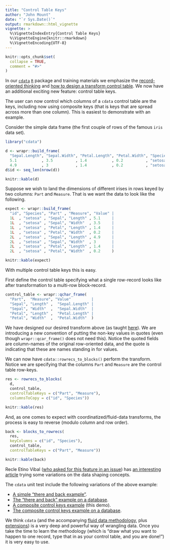 ```yaml
---
title: "Control Table Keys"
author: "John Mount"
date: "`r Sys.Date()`"
output: rmarkdown::html_vignette
vignette: >
  %\VignetteIndexEntry{Control Table Keys}
  %\VignetteEngine{knitr::rmarkdown}
  %\VignetteEncoding{UTF-8}
---
```


```r
knitr::opts_chunk$set(
  collapse = TRUE,
  comment = "#>"
)
```

In our [`cdata`](https://github.com/WinVector/cdata) [`R`](https://www.r-project.org) package and training materials we emphasize the [record-oriented thinking](https://winvector.github.io/cdata/articles/blocksrecs.html) and [how to design a transform control table](https://winvector.github.io/cdata/articles/design.html).  We now have an additional exciting new feature: control table keys.

The user can now control which columns of a `cdata` control table are the keys, including now using composite keys (that is keys that are spread across more than one column).  This is easiest to demonstrate with an example.

Consider the simple data frame (the first couple of rows of the famous `iris` data set).

```r
library("cdata")

d <- wrapr::build_frame(
  "Sepal.Length", "Sepal.Width", "Petal.Length", "Petal.Width", "Species" |
  5.1           , 3.5          , 1.4           , 0.2          , "setosa"  |
  4.9           , 3            , 1.4           , 0.2          , "setosa"  )
d$id <- seq_len(nrow(d))

knitr::kable(d)
```

Suppose we wish to land the dimensions of different irises in rows keyed by two columns: `Part` and `Measure`. That is we want the data to look like the following.

```r
expect <- wrapr::build_frame(
  "id", "Species", "Part" , "Measure", "Value" |
  1L  , "setosa" , "Sepal", "Length" , 5.1     |
  1L  , "setosa" , "Sepal", "Width"  , 3.5     |
  1L  , "setosa" , "Petal", "Length" , 1.4     |
  1L  , "setosa" , "Petal", "Width"  , 0.2     |
  2L  , "setosa" , "Sepal", "Length" , 4.9     |
  2L  , "setosa" , "Sepal", "Width"  , 3       |
  2L  , "setosa" , "Petal", "Length" , 1.4     |
  2L  , "setosa" , "Petal", "Width"  , 0.2     )

knitr::kable(expect)
```

With multiple control table keys this is easy.

First define the control table specifying what a single row-record looks like after transformation to a multi-row block-record.

```r
control_table <- wrapr::qchar_frame(
  "Part",  "Measure", "Value"         |
  "Sepal", "Length" ,  "Sepal.Length" |
  "Sepal", "Width"  ,  "Sepal.Width"  |
  "Petal", "Length" ,  "Petal.Length" |
  "Petal", "Width"  ,  "Petal.Width"  )
```

We have designed our desired transform above (as taught [here](https://winvector.github.io/cdata/articles/design.html)). We are introducing a new convention of putting the non-key values in quotes (even though `wrapr::qcar_frame()` does not need this).  Notice the quoted fields are column-names of the original row-oriented data, and the quote is indicating that these are names standing in for values.

We can now have `cdata::rowrecs_to_blocks()` perform the transform.  Notice we are specifying that the columns `Part` and `Measure` are the control table row-keys.

```r
res <- rowrecs_to_blocks(
  d,
  control_table,
  controlTableKeys = c("Part", "Measure"),
  columnsToCopy = c("id", "Species"))

knitr::kable(res)
```

And, as one comes to expect with coordinatized/fluid-data transforms, the process is easy to reverse (modulo column and row order).

```r
back <- blocks_to_rowrecs(
  res,
  keyColumns = c("id", "Species"),
  control_table,
  controlTableKeys = c("Part", "Measure"))

knitr::kable(back)
```

Recle Etino Vibal ([who asked for this feature in an issue](https://github.com/WinVector/cdata/issues/3)) has [an interesting article](https://amateurdatasci.rbind.io/post/table-another-back-again-cdata/) trying some variations on the data shaping concepts.

The `cdata` unit test include the following variations of the above example:

  * [A simple "there and back example"](https://github.com/WinVector/cdata/blob/master/inst/unit_tests/test_there_and_back.R).
  * [The "there and back" example on a database](https://github.com/WinVector/cdata/blob/master/inst/unit_tests/test_there_and_back_db.R).
  * [A composite control keys example](https://github.com/WinVector/cdata/blob/master/inst/unit_tests/test_composite_control_keys.R) (this demo).
  * [The composite control keys example on a database](https://github.com/WinVector/cdata/blob/master/inst/unit_tests/test_composite_control_keys_db.R).
  
We think `cdata` (and the accompanying [fluid data methodology](http://winvector.github.io/FluidData/FluidData.html), plus [extensions](https://winvector.github.io/cdata/articles/general_transform.html)) is a very deep and powerful way of wrangling data.  Once you take the time to learn the methodology (which is "draw what you want to happen to one record, type that in as your control table, and you are done!") it is very easy to use.


  